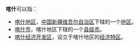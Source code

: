 '''喀什'''可以指：
* [[喀什地区|喀什地区]]，[[中国|中国]][[新疆维吾尔自治区|新疆维吾尔自治区]]下辖的一个[[地区|地区]]。
* [[喀什市|喀什市]]，喀什地区下辖的一个[[县级市|县级市]]。
* [[喀什经济开发区|喀什经济开发区]]，设立于喀什地区的[[经济特区|经济特区]]。
{{Disambiguation|K|Cat=二字中国地名消歧义}}